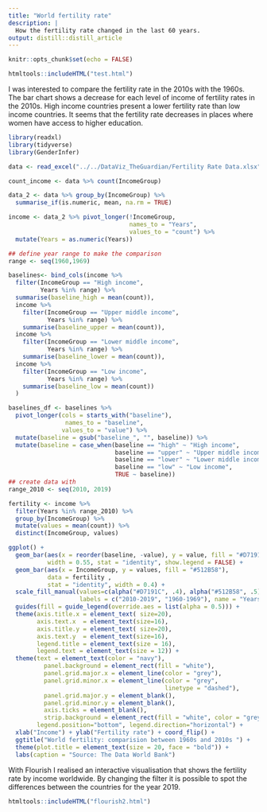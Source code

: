 ```yaml
---
title: "World fertility rate"
description: |
  How the fertility rate changed in the last 60 years.
output: distill::distill_article
---
```


```r
knitr::opts_chunk$set(echo = FALSE)

htmltools::includeHTML("test.html")
```

I was interested to compare the fertility rate in the 2010s with the 1960s. The bar chart shows a decrease for each level of income of fertility rates in the 2010s. 
High income countries present a lower fertility rate than low income countries. 
It seems that the fertility rate decreases in places where women have access to higher education.

```r
library(readxl)
library(tidyverse)
library(GenderInfer)

data <- read_excel("../../DataViz_TheGuardian/Fertility Rate Data.xlsx")

count_income <- data %>% count(IncomeGroup)

data_2 <- data %>% group_by(IncomeGroup) %>%
  summarise_if(is.numeric, mean, na.rm = TRUE)

income <- data_2 %>% pivot_longer(!IncomeGroup,
                                  names_to = "Years",
                                  values_to = "count") %>%
  mutate(Years = as.numeric(Years))

## define year range to make the comparison
range <- seq(1960,1969)

baselines<- bind_cols(income %>%
  filter(IncomeGroup == "High income",
         Years %in% range) %>%
  summarise(baseline_high = mean(count)),
  income %>%
    filter(IncomeGroup == "Upper middle income",
           Years %in% range) %>%
    summarise(baseline_upper = mean(count)),
  income %>%
    filter(IncomeGroup == "Lower middle income",
           Years %in% range) %>%
    summarise(baseline_lower = mean(count)),
  income %>%
    filter(IncomeGroup == "Low income",
           Years %in% range) %>%
    summarise(baseline_low = mean(count))
  )

baselines_df <- baselines %>%
  pivot_longer(cols = starts_with("baseline"),
                names_to = "baseline",
               values_to = "value") %>%
  mutate(baseline = gsub("baseline_", "", baseline)) %>%
  mutate(baseline = case_when(baseline == "high" ~ "High income",
                              baseline == "upper" ~ "Upper middle income",
                              baseline == "lower" ~ "Lower middle income",
                              baseline == "low" ~ "Low income",
                              TRUE ~ baseline))
## create data with
range_2010 <- seq(2010, 2019)

fertility <- income %>%
  filter(Years %in% range_2010) %>%
  group_by(IncomeGroup) %>%
  mutate(values = mean(count)) %>%
  distinct(IncomeGroup, values)

ggplot() +
  geom_bar(aes(x = reorder(baseline, -value), y = value, fill = "#D7191C"), data = baselines_df,
           width = 0.55, stat = "identity", show.legend = FALSE) +
  geom_bar(aes(x = IncomeGroup, y = values, fill = "#512B58"),
           data = fertility ,
           stat = "identity", width = 0.4) +
  scale_fill_manual(values=c(alpha("#D7191C", .4), alpha("#512B58", .5)),
                    labels = c("2010-2019", "1960-1969"), name = "Years range") +
  guides(fill = guide_legend(override.aes = list(alpha = 0.5))) +
  theme(axis.title.x = element_text( size=20),
        axis.text.x  = element_text(size=16),
        axis.title.y = element_text( size=20),
        axis.text.y  = element_text(size=16),
        legend.title = element_text(size = 16),
        legend.text = element_text(size = 12)) +
  theme(text = element_text(color = "navy"),
          panel.background = element_rect(fill = "white"),
          panel.grid.major.x = element_line(color = "grey"),
          panel.grid.minor.x = element_line(color = "grey",
                                            linetype = "dashed"),
          panel.grid.major.y = element_blank(),
          panel.grid.minor.y = element_blank(),
          axis.ticks = element_blank(),
          strip.background = element_rect(fill = "white", color = "grey"),
        legend.position="bottom", legend.direction="horizontal") +
  xlab("Income") + ylab("Fertility rate") + coord_flip() +
  ggtitle("World fertility: comparision between 1960s and 2010s ") +
  theme(plot.title = element_text(size = 20, face = "bold")) +
  labs(caption = "Source: The Data World Bank")

```

With Flourish I realised an interactive visualisation that shows the fertility rate by income worldwide. By changing the filter it is possible to spot the differences between the countries for the year 2019. 

```r
htmltools::includeHTML("flourish2.html")
```






